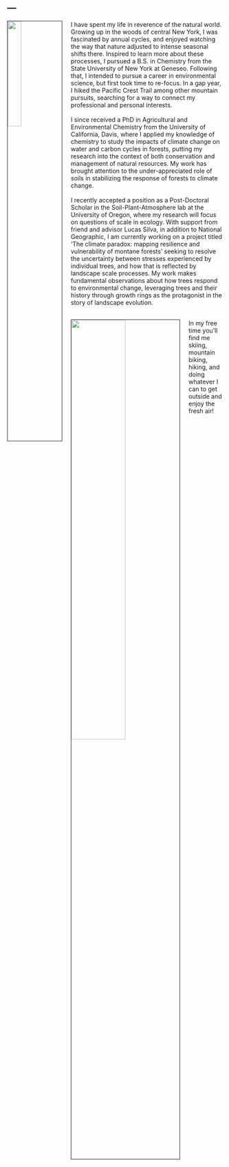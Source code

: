 ---
---
<img src="images/dbh.jpg" style="width:25%; border:1px solid; margin-right: 20px" align="left"> 

I have spent my life in reverence of the natural world. Growing up in the woods of central New York, I was fascinated by annual cycles, and enjoyed watching the way that nature adjusted to intense seasonal shifts there. Inspired to learn more about these processes, I pursued a B.S. in Chemistry from the State University of New York at Geneseo. Following that, I intended to pursue a career in environmental science, but first took time to re-focus. In a gap year, I hiked the Pacific Crest Trail among other mountain pursuits, searching for a way to connect my professional and personal interests.  
&nbsp;  
I since received a PhD in Agricultural and Environmental Chemistry from the University of California, Davis, where I applied my knowledge of chemistry to study the impacts of climate change on water and carbon cycles in forests, putting my research into the context of both conservation and management of natural resources. My work has brought attention to the under-appreciated role of soils in stabilizing the response of forests to climate change.  
&nbsp;  
I recently accepted a position as a Post-Doctoral Scholar in the Soil-Plant-Atmosphere lab at the University of Oregon, where my research will focus on questions of scale in ecology. With support from friend and advisor Lucas Silva, in addition to National Geographic, I am currently working on a project titled ‘The climate paradox: mapping resilience and vulnerability of montane forests’ seeking to resolve the uncertainty between stresses experienced by individual trees, and how that is reflected by landscape scale processes. My work makes fundamental observations about how trees respond to environmental change, leveraging trees and their history through growth rings as the protagonist in the story of landscape evolution.  
&nbsp;  

<img src="images/ski3.jpg" style="width:50%; border:1px solid; margin-right: 20px" align="left"> 
In my free time you'll find me skiing, mountain biking, hiking, and doing whatever I can to get outside and enjoy the fresh air! 